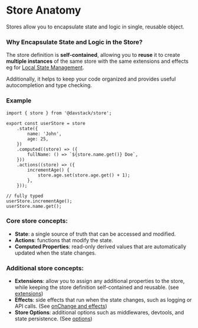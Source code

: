 
# Store Anatomy

Stores allow you to encapsulate state and logic in single, reusable object.

### Why Encapsulate State and Logic in the Store?

The store definition is **self-contained**, allowing you to **reuse** it to create **multiple instances** of the same store with the same extensions and effects eg for [Local State Management](/store/local-state-management).

Additionally, it helps to keep your code organized and provides useful autocompletion and type checking.

### Example

```tsx filename="stores/user-store.ts"
import { store } from '@davstack/store';

export const userStore = store
	.state({
		name: 'John',
		age: 25,
	})
	.computed((store) => ({
		fullName: () => `${store.name.get()} Doe`,
	}))
	.actions((store) => ({
		incrementAge() {
			store.age.set(store.age.get() + 1);
		},
	}));

// fully typed
userStore.incrementAge();
userStore.name.get();
```

### Core store concepts:

- **State**: a single source of truth that can be accessed and modified.
- **Actions**: functions that modify the state.
- **Computed Properties**: read-only derived values that are automatically updated when the state changes.

### Additional store concepts:

- **Extensions**: allow you to assign any additional properties to the store, while keeping the store definition self-contained and reusable. (see [extensions](/store/extensions))
- **Effects**: side effects that run when the state changes, such as logging or API calls. (See [onChange and effects](/store/onChange-and-effects))
- **Store Options**: additional options such as middlewares, devtools, and state persistence. (See [options](/store/options-and-middleware))
